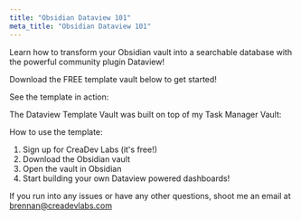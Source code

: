 ```yaml
---
title: "Obsidian Dataview 101"
meta_title: "Obsidian Dataview 101"
---
```



Learn how to transform your Obsidian vault into a searchable database with the powerful community plugin Dataview!

Download the FREE template vault below to get started!

See the template in action:

<YouTube id="https://youtu.be/p3jqxQLHqUY" />

The Dataview Template Vault was built on top of my Task Manager Vault:

How to use the template:

1. Sign up for CreaDev Labs (it's free!)
2. Download the Obsidian vault
3. Open the vault in Obsidian
4. Start building your own Dataview powered dashboards!

If you run into any issues or have any other questions, shoot me an email at brennan@creadevlabs.com

<script async data-uid="6858a8664d" src="https://creadevlabs.kit.com/6858a8664d/index.js"></script>